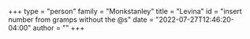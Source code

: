+++
type = "person"
family = "Monkstanley"
title = "Levina"
id = "insert number from gramps without the @s"
date = "2022-07-27T12:46:20-04:00"
author = ""
+++

